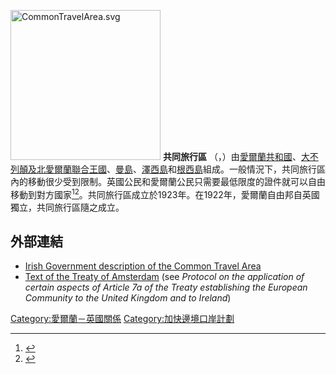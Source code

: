 [[File:CommonTravelArea.svg|240px]]
'''共同旅行區''' （{{lang-en|Common Travel Area}}，{{lang|en|CTA}}）由[[愛爾蘭共和國|愛爾蘭共和國]]、[[大不列顛及北愛爾蘭聯合王國|大不列顛及北愛爾蘭聯合王國]]、[[曼島|曼島]]、[[澤西島|澤西島]]和[[根西島|根西島]]組成。一般情況下，共同旅行區內的移動很少受到限制。英國公民和愛爾蘭公民只需要最低限度的證件就可以自由移動到對方國家<ref>{{cite web |url=http://www.citizensinformation.ie/en/moving_country/moving_abroad/freedom_of_movement_within_the_eu/common_travel_area_between_ireland_and_the_uk.html |title=Common Travel Area between Ireland and the United Kingdom |publisher=Citizens Information Board |accessdate=12 August 2011 |archive-date=2020-02-03 |archive-url=https://web.archive.org/web/20200203164853/https://www.citizensinformation.ie/en/moving_country/moving_abroad/freedom_of_movement_within_the_eu/common_travel_area_between_ireland_and_the_uk.html |dead-url=no }}</ref><ref name="NoID">{{cite web|url=http://oireachtasdebates.oireachtas.ie/debates%20authoring/debateswebpack.nsf/takes/dail2012112700071?opendocument#WRU03250|title=British and Irish citizens do not have to produce ID or Passport, Minister for Justice, Dail Debates, Tuesday, 27 November 2012|accessdate=2014-09-19|archive-date=2018-05-12|archive-url=https://web.archive.org/web/20180512182329/http://oireachtasdebates.oireachtas.ie/Debates%20Authoring/DebatesWebPack.nsf/takes/dail2012112700071?opendocument#WRU03250|dead-url=yes}}</ref>。共同旅行區成立於1923年。在1922年，愛爾蘭自由邦自英國獨立，共同旅行區隨之成立。

==外部連結==
* [http://www.citizensinformation.ie/en/moving_country/moving_abroad/freedom_of_movement_within_the_eu/common_travel_area_between_ireland_and_the_uk.html Irish Government description of the Common Travel Area]{{Wayback|url=http://www.citizensinformation.ie/en/moving_country/moving_abroad/freedom_of_movement_within_the_eu/common_travel_area_between_ireland_and_the_uk.html |date=20200203164853 }}
* [http://eur-lex.europa.eu/en/treaties/dat/11997D/htm/11997D.html Text of the Treaty of Amsterdam]{{Wayback|url=http://eur-lex.europa.eu/en/treaties/dat/11997D/htm/11997D.html |date=20110427022848 }} (see ''Protocol on the application of certain aspects of Article 7a of the Treaty establishing the European Community to the United Kingdom and to Ireland'')
{{ireland-stub}}{{UK-stub}}
[[Category:愛爾蘭－英國關係|Category:愛爾蘭－英國關係]]
[[Category:加快邊境口岸計劃|Category:加快邊境口岸計劃]]